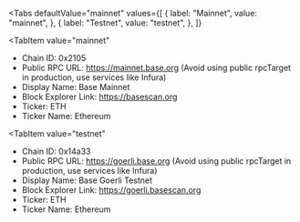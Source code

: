 
<Tabs
 defaultValue="mainnet"
  values={[
    { label: "Mainnet", value: "mainnet", },
    { label: "Testnet", value: "testnet", },
  ]}
>
<TabItem
  value="mainnet"
>

- Chain ID: 0x2105
- Public RPC URL: https://mainnet.base.org (Avoid using public rpcTarget in production, use services
  like Infura)
- Display Name: Base Mainnet
- Block Explorer Link: https://basescan.org
- Ticker: ETH
- Ticker Name: Ethereum

</TabItem>

<TabItem
  value="testnet"
>

- Chain ID: 0x14a33
- Public RPC URL: https://goerli.base.org (Avoid using public rpcTarget in production, use services
  like Infura)
- Display Name: Base Goerli Testnet
- Block Explorer Link: https://goerli.basescan.org
- Ticker: ETH
- Ticker Name: Ethereum

</TabItem>
</Tabs>
